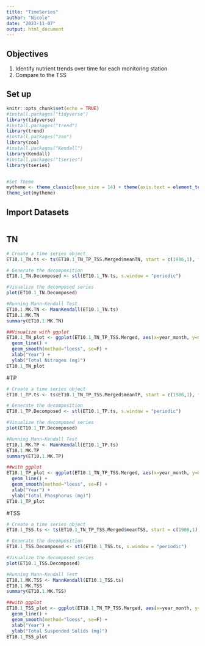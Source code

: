 ```yaml
---
title: "TimeSeries"
author: "Nicole"
date: "2023-11-07"
output: html_document
---
```

## Objectives
1. Identify nutrient trends over time for each monitoring station
2. Compare to the TSS

## Set up
```r
knitr::opts_chunk$set(echo = TRUE)
#install.packages("tidyverse")
library(tidyverse)
#install.packages("trend")
library(trend)
#install.packages("zoo")
library(zoo)
#install.packages("Kendall")
library(Kendall)
#install.packages("tseries")
library(tseries)


#Set Theme
mytheme <- theme_classic(base_size = 14) + theme(axis.text = element_text(color = "black"), legend.position = "top")
theme_set(mytheme)
```

## Import Datasets
```r

```

## TN
```r
# Create a time series object
ET10.1_TN.ts <- ts(ET10.1_TN_TP_TSS.Merged$meanTN, start = c(1986,1), frequency =12)

# Generate the decomposition
ET10.1_TN.Decomposed <- stl(ET10.1_TN.ts, s.window = "periodic")

#Visualize the decomposed series
plot(ET10.1_TN.Decomposed)

#Running Mann-Kendall Test
ET10.1.MK.TN <- MannKendall(ET10.1_TN.ts)
ET10.1.MK.TN
summary(ET10.1.MK.TN)

##Visualize with ggplot
ET10.1_TN_plot <- ggplot(ET10.1_TN_TP_TSS.Merged, aes(x=year_month, y=meanTN)) +
  geom_line() +
  geom_smooth(method="loess", se=F) +
  xlab("Year") +
  ylab("Total Nitrogen (mg)")
ET10.1_TN_plot

```

#TP
```r
# Create a time series object
ET10.1_TP.ts <- ts(ET10.1_TN_TP_TSS.Merged$meanTP, start = c(1986,1), frequency =12)

# Generate the decomposition
ET10.1_TP.Decomposed <- stl(ET10.1_TP.ts, s.window = "periodic")

#Visualize the decomposed series
plot(ET10.1_TP.Decomposed)

#Running Mann-Kendall Test
ET10.1.MK.TP <- MannKendall(ET10.1_TP.ts)
ET10.1.MK.TP
summary(ET10.1.MK.TP)

##with ggplot
ET10.1_TP_plot <- ggplot(ET10.1_TN_TP_TSS.Merged, aes(x=year_month, y=meanTP)) +
  geom_line() +
  geom_smooth(method="loess", se=F) +
  xlab("Year") +
  ylab("Total Phosphorus (mg)")
ET10.1_TP_plot
```

#TSS
```r
# Create a time series object
ET10.1_TSS.ts <- ts(ET10.1_TN_TP_TSS.Merged$meanTSS, start = c(1986,1), frequency =12)

# Generate the decomposition
ET10.1_TSS.Decomposed <- stl(ET10.1_TSS.ts, s.window = "periodic")

#Visualize the decomposed series
plot(ET10.1_TSS.Decomposed)

#Running Mann-Kendall Test
ET10.1.MK.TSS <- MannKendall(ET10.1_TSS.ts)
ET10.1.MK.TSS
summary(ET10.1.MK.TSS)

##with ggplot
ET10.1_TSS_plot <- ggplot(ET10.1_TN_TP_TSS.Merged, aes(x=year_month, y=meanTSS)) +
  geom_line() +
  geom_smooth(method="loess", se=F) +
  xlab("Year") +
  ylab("Total Suspended Solids (mg)")
ET10.1_TSS_plot
```
